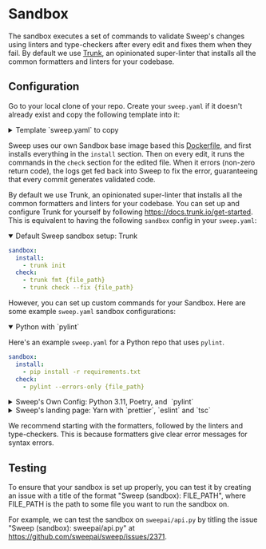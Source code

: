 # Sandbox

The sandbox executes a set of commands to validate Sweep's changes using linters and type-checkers after every edit and fixes them when they fail. By default we use [Trunk](https://trunk.io), an opinionated super-linter that installs all the common formatters and linters for your codebase.

## Configuration

Go to your local clone of your repo. Create your `sweep.yaml` if it doesn't already exist and copy the following template into it:

<details>
<summary>Template&nbsp;`sweep.yaml`&nbsp;to copy</summary>

```yml
# Sweep AI turns bug fixes & feature requests into code changes (https://sweep.dev)
# For details on our config file, check out our docs at https://docs.sweep.dev

# If you use this be sure to frequently sync your default branch(main, master) to dev.
branch: 'main'
# By default Sweep will read the logs and outputs from your existing Github Actions. To disable this, set this to false.
gha_enabled: True
# This is the description of your project. It will be used by sweep when creating PRs. You can tell Sweep what's unique about your project, what frameworks you use, or anything else you want.
# Here's an example: sweepai/sweep is a python project. The main api endpoints are in sweepai/api.py. Write code that adheres to PEP8.
description: ''

# Default Values: https://github.com/sweepai/sweep/blob/main/sweep.yaml
```
</details>

Sweep uses our own Sandbox base image based this [Dockerfile](https://github.com/sweepai/sweep/blob/main/sweepai/sandbox/Dockerfile.sandbox), and first installs everything in the `install` section. Then on every edit, it runs the commands in the `check` section for the edited file. When it errors (non-zero return code), the logs get fed back into Sweep to fix the error, guaranteeing that every commit generates validated code.

By default we use Trunk, an opinionated super-linter that installs all the common formatters and linters for your codebase. You can set up and configure Trunk for yourself by following https://docs.trunk.io/get-started. This is equivalent to having the following `sandbox` config in your `sweep.yaml`:

<details open>
<summary>Default Sweep sandbox setup: Trunk</summary>

```yml
sandbox:
  install:
    - trunk init
  check:
    - trunk fmt {file_path}
    - trunk check --fix {file_path}
```
</details>

However, you can set up custom commands for your Sandbox. Here are some example `sweep.yaml` sandbox configurations:

<details open>
<summary>Python with&nbsp;`pylint`</summary>

Here's an example `sweep.yaml` for a Python repo that uses `pylint`.

```yml
sandbox:
  install:
    - pip install -r requirements.txt
  check:
    - pylint --errors-only {file_path}
```
</details>

<details>
<summary>Sweep's Own Config: Python 3.11, Poetry, and &nbsp;`pylint`</summary>

Sweep's own repo's `sweep.yaml` Python 3.11, Poetry and `pylint`.

```yml
sandbox:
  install:
    - apt install python3.11 -y
    - pip install poetry
    - poetry env use python3.11
    - poetry install
  check:
    - poetry run pylint --errors-only {file_path}
```
</details>

<details>
<summary>Sweep's landing page: Yarn with&nbsp;`prettier`,&nbsp;`eslint`&nbsp;and&nbsp;`tsc`</summary>

Our landing page, which is Typescript-based, we have the following config:

```yml
sandbox:
  install:
    - yarn install --ignore-engines
  check:
    - yarn run prettier --write {file_path}
    - yarn run eslint {file_path}
    - yarn run tsc
```
</details>

We recommend starting with the formatters, followed by the linters and type-checkers. This is because formatters give clear error messages for syntax errors.

## Testing

To ensure that your sandbox is set up properly, you can test it by creating an issue with a title of the format "Sweep (sandbox): FILE_PATH", where FILE_PATH is the path to some file you want to run the sandbox on.

For example, we can test the sandbox on `sweepai/api.py` by titling the issue "Sweep (sandbox): sweepai/api.py" at https://github.com/sweepai/sweep/issues/2371.
